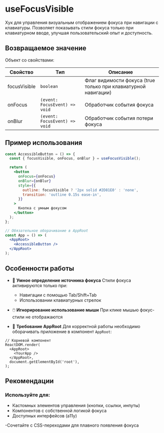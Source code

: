 <Overview>

# useFocusVisible

Хук для управления визуальным отображением фокуса при навигации с клавиатуры. Позволяет показывать стили фокуса только при клавиатурном вводе, улучшая пользовательский опыт и доступность.

</Overview>

## Возвращаемое значение

Объект со свойствами:

| Свойство     | Тип                           | Описание                                                       |
| ------------ | ----------------------------- | -------------------------------------------------------------- |
| focusVisible | `boolean`                     | Флаг видимости фокуса (true только при клавиатурной навигации) |
| onFocus      | `(event: FocusEvent) => void` | Обработчик события фокуса                                      |
| onBlur       | `(event: FocusEvent) => void` | Обработчик события потери фокуса                               |

## Пример использования

```jsx static
const AccessibleButton = () => {
  const { focusVisible, onFocus, onBlur } = useFocusVisible();

  return (
    <button
      onFocus={onFocus}
      onBlur={onBlur}
      style={{
        outline: focusVisible ? '2px solid #2D81E0' : 'none',
        transition: 'outline 0.15s ease-in',
      }}
    >
      Кнопка с умным фокусом
    </button>
  );
};

// Обязательное оборачивание в AppRoot
const App = () => (
  <AppRoot>
    <AccessibleButton />
  </AppRoot>
);
```

## Особенности работы

- 🤖 **Умное определение источника фокуса**
  Стили фокуса активируются только при:

  - Навигации с помощью Tab/Shift+Tab
  - Использовании клавиатурных стрелок

- 🖱️ **Игнорирование использование мыши**
  При клике мышью фокус-стили не отображаются

- 🚨 **Требование AppRoot**
  Для корректной работы необходимо оборачивать приложение в компонент `AppRoot`:

```tsx
// Корневой компонент
ReactDOM.render(
  <AppRoot>
    <YourApp />
  </AppRoot>,
  document.getElementById('root'),
);
```

## Рекомендации

### Используйте для:

- Кастомных элементов управления (кнопки, ссылки, инпуты)
- Компонентов с собственной логикой фокуса
- Доступных интерфейсов (a11y)

-Сочетайте с CSS-переходами для плавного появления фокуса
